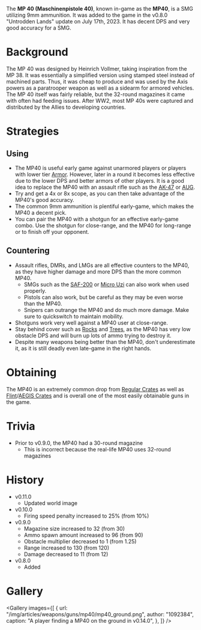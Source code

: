The **MP 40 (Maschinenpistole 40)**, known in-game as the **MP40**, is a SMG utilizing 9mm ammunition. It was added to the game in the v0.8.0 "Untrodden Lands" update on July 17th, 2023. It has decent DPS and very good accuracy for a SMG.

# Background

The MP 40 was designed by Heinrich Vollmer, taking inspiration from the MP 38. It was essentially a simplified version using stamped steel instead of machined parts. Thus, it was cheap to produce and was used by the Axis powers as a paratrooper weapon as well as a sidearm for armored vehicles. The MP 40 itself was fairly reliable, but the 32-round magazines it came with often had feeding issues. After WW2, most MP 40s were captured and distributed by the Allies to developing countries.

# Strategies

## Using

- The MP40 is useful early game against unarmored players or players with lower tier [Armor](/equipment/armor). However, later in a round it becomes less effective due to the lower DPS and better armors of other players. It is a good idea to replace the MP40 with an assault rifle such as the [AK-47](weapons/guns/ak47) or [AUG](weapons/guns/aug).
- Try and get a 4x or 8x scope, as you can then take advantage of the MP40's good accuracy.
- The common 9mm ammunition is plentiful early-game, which makes the MP40 a decent pick.
- You can pair the MP40 with a shotgun for an effective early-game combo. Use the shotgun for close-range, and the MP40 for long-range or to finish off your opponent.

## Countering

- Assault rifles, DMRs, and LMGs are all effective counters to the MP40, as they have higher damage and more DPS than the more common MP40.
  - SMGs such as the [SAF-200](weapons/guns/saf200) or [Micro Uzi](weapons/guns/micro_uzi) can also work when used properly.
  - Pistols can also work, but be careful as they may be even worse than the MP40.
  - Snipers can outrange the MP40 and do much more damage. Make sure to quickswitch to maintain mobility.
- Shotguns work very well against a MP40 user at close-range.
- Stay behind cover such as [Rocks](/obstacles/rock) and [Trees](/obstacles/tree), as the MP40 has very low obstacle DPS and will burn up lots of ammo trying to destroy it.
- Despite many weapons being better than the MP40, don't underestimate it, as it is still deadly even late-game in the right hands.

# Obtaining

The MP40 is an extremely common drop from [Regular Crates](/obstacles/regular_crate) as well as [Flint](/obstacles/flint_crate)/[AEGIS Crates](/obstacles/aegis_crate) and is overall one of the most easily obtainable guns in the game.

# Trivia

- Prior to v0.9.0, the MP40 had a 30-round magazine
  - This is incorrect because the real-life MP40 uses 32-round magazines

# History

- v0.11.0
  - Updated world image
- v0.10.0
  - Firing speed penalty increased to 25% (from 10%)
- v0.9.0
  - Magazine size increased to 32 (from 30)
  - Ammo spawn amount increased to 96 (from 90)
  - Obstacle multiplier decreased to 1 (from 1.25)
  - Range increased to 130 (from 120)
  - Damage decreased to 11 (from 12)
- v0.8.0
  - Added

# Gallery

<Gallery
  images={[
    {
      url: "/img/articles/weapons/guns/mp40/mp40_ground.png",
      author: "1092384",
      caption: "A player finding a MP40 on the ground in v0.14.0",
    },
  ]}
/>
